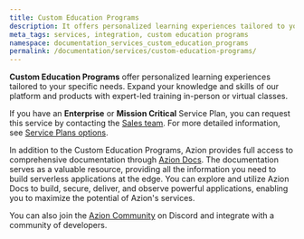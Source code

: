 ```yaml
---
title: Custom Education Programs
description: It offers personalized learning experiences tailored to your specific needs. Expand your knowledge and skills of Azion's platform and products with expert-led training in-person or virtual classes.
meta_tags: services, integration, custom education programs
namespace: documentation_services_custom_education_programs
permalink: /documentation/services/custom-education-programs/
---
```


**Custom Education Programs** offer personalized learning experiences tailored to your specific needs. Expand your knowledge and skills of our platform and products with expert-led training in-person or virtual classes.

If you have an **Enterprise** or **Mission Critical** Service Plan, you can request this service by contacting the [Sales team](https://www.azion.com/en/contact-sales/). For more detailed information, see [Service Plans options](/en/documentation/services/service-plans/).

In addition to the Custom Education Programs, Azion provides full access to comprehensive documentation through [Azion Docs](/en/documentation/). The documentation serves as a valuable resource, providing all the information you need to build serverless applications at the edge. You can explore and utilize Azion Docs to build, secure, deliver, and observe powerful applications, enabling you to maximize the potential of Azion's services.

You can also join the [Azion Community](https://discord.com/invite/Yp9N7RMVZy) on Discord and integrate with a community of developers. 

